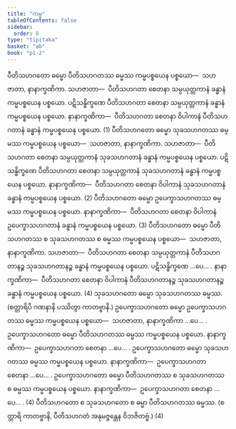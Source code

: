 ```yaml
---
title: "ကမ္မ"
tableOfContents: false
sidebar:
  order: 8
type: "tipitaka"
basket: "ab"
book: "p1-2"
---
```



<DynamicBreadcrumb />

<Division number="40" book="p1-2" e="ch" v="37" p="129">

<Paragraph number="748" book="p1-2">
ပီတိသဟဂတော ဓမ္မော ပီတိသဟဂတဿ ဓမ္မဿ ကမ္မပစ္စယေန ပစ္စယော—  သဟဇာတာ, နာနာက္ခဏိကာ. <Emphasis>သဟဇာတာ</Emphasis>—  ပီတိသဟဂတာ စေတနာ သမ္ပယုတ္တကာနံ ခန္ဓာနံ ကမ္မပစ္စယေန ပစ္စယော. ပဋိသန္ဓိက္ခဏေ ပီတိသဟဂတာ စေတနာ သမ္ပယုတ္တကာနံ ခန္ဓာနံ ကမ္မပစ္စယေန ပစ္စယော. <Emphasis>နာနာက္ခဏိကာ</Emphasis>—  ပီတိသဟဂတာ စေတနာ ဝိပါကာနံ ပီတိသဟဂတာနံ ခန္ဓာနံ ကမ္မပစ္စယေန ပစ္စယော. (1)
</Paragraph>

<Paragraph number="749" book="p1-2">
ပီတိသဟဂတော ဓမ္မော သုခသဟဂတဿ ဓမ္မဿ ကမ္မပစ္စယေန ပစ္စယော—  သဟဇာတာ, နာနာက္ခဏိကာ. <Emphasis>သဟဇာတာ</Emphasis>—  ပီတိသဟဂတာ စေတနာ သမ္ပယုတ္တကာနံ သုခသဟဂတာနံ ခန္ဓာနံ ကမ္မပစ္စယေန ပစ္စယော. ပဋိသန္ဓိက္ခဏေ ပီတိသဟဂတာ စေတနာ သမ္ပယုတ္တကာနံ သုခသဟဂတာနံ ခန္ဓာနံ ကမ္မပစ္စယေန ပစ္စယော. နာနာက္ခဏိကာ—  ပီတိသဟဂတာ စေတနာ ဝိပါကာနံ သုခသဟဂတာနံ ခန္ဓာနံ ကမ္မပစ္စယေန ပစ္စယော. (2)
</Paragraph>

<Paragraph number="750" book="p1-2">
ပီတိသဟဂတော ဓမ္မော ဥပေက္ခာသဟဂတဿ ဓမ္မဿ ကမ္မပစ္စယေန ပစ္စယော. နာနာက္ခဏိကာ—  ပီတိသဟဂတာ စေတနာ ဝိပါကာနံ ဥပေက္ခာသဟဂတာနံ ခန္ဓာနံ ကမ္မပစ္စယေန ပစ္စယော. (3)
</Paragraph>

<Paragraph number="751" book="p1-2">
ပီတိသဟဂတော ဓမ္မော ပီတိသဟဂတဿ စ သုခသဟဂတဿ စ ဓမ္မဿ ကမ္မပစ္စယေန ပစ္စယော—  သဟဇာတာ, နာနာက္ခဏိကာ. <Emphasis>သဟဇာတာ</Emphasis>—  ပီတိသဟဂတာ စေတနာ သမ္ပယုတ္တကာနံ ပီတိသဟဂတာနဉ္စ သုခသဟဂတာနဉ္စ ခန္ဓာနံ ကမ္မပစ္စယေန ပစ္စယော. ပဋိသန္ဓိက္ခဏေ …ပေ… . နာနာက္ခဏိကာ—  ပီတိသဟဂတာ စေတနာ ဝိပါကာနံ ပီတိသဟဂတာနဉ္စ သုခသဟဂတာနဉ္စ ခန္ဓာနံ ကမ္မပစ္စယေန ပစ္စယော. (4)
</Paragraph>

</Division>
<Division number="41" book="p1-2" e="ch" v="37" p="130">

<Paragraph number="752" book="p1-2">
သုခသဟဂတော ဓမ္မော သုခသဟဂတဿ ဓမ္မဿ. (စတ္တာရိပိ ဂဏနာနိ ပဿိတွာ ကာတဗ္ဗာနိ.)
</Paragraph>

</Division>
<Division number="42" book="p1-2" e="ch" v="37" p="130">

<Paragraph number="753" book="p1-2">
ဥပေက္ခာသဟဂတော ဓမ္မော ဥပေက္ခာသဟဂတဿ ဓမ္မဿ ကမ္မပစ္စယေန ပစ္စယော—  သဟဇာတာ, နာနာက္ခဏိကာ …ပေ… .
</Paragraph>

<Paragraph number="754" book="p1-2">
ဥပေက္ခာသဟဂတော ဓမ္မော ပီတိသဟဂတဿ ဓမ္မဿ ကမ္မပစ္စယေန ပစ္စယော. <Emphasis>နာနာက္ခဏိကာ</Emphasis>—  ဥပေက္ခာသဟဂတာ စေတနာ …ပေ… .
</Paragraph>

<Paragraph number="755" book="p1-2">
ဥပေက္ခာသဟဂတော ဓမ္မော သုခသဟဂတဿ ဓမ္မဿ ကမ္မပစ္စယေန ပစ္စယော. <Emphasis>နာနာက္ခဏိကာ</Emphasis>—  ဥပေက္ခာသဟဂတာ စေတနာ …ပေ… .
</Paragraph>

<Paragraph number="756" book="p1-2">
ဥပေက္ခာသဟဂတော ဓမ္မော ပီတိသဟဂတဿ စ သုခသဟဂတဿ စ ဓမ္မဿ ကမ္မပစ္စယေန ပစ္စယော. <Emphasis>နာနာက္ခဏိကာ</Emphasis>—  ဥပေက္ခာသဟဂတာ စေတနာ …ပေ… . (4)
</Paragraph>

<Paragraph number="757" book="p1-2">
ပီတိသဟဂတော စ သုခသဟဂတော စ ဓမ္မာ ပီတိသဟဂတဿ ဓမ္မဿ. (စတ္တာရိ ကာတဗ္ဗာနိ, ပီတိသဟဂတံ အနုမဇ္ဇန္တေန ဝိဘဇိတဗ္ဗံ.) (4)
</Paragraph>
</Division>